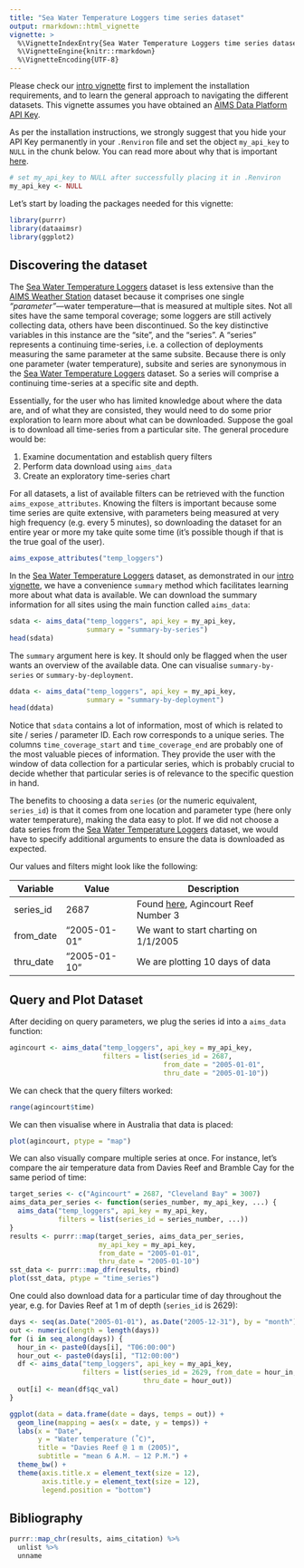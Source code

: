 ```yaml
---
title: "Sea Water Temperature Loggers time series dataset"
output: rmarkdown::html_vignette
vignette: >
  %\VignetteIndexEntry{Sea Water Temperature Loggers time series dataset}
  %\VignetteEngine{knitr::rmarkdown}
  %\VignetteEncoding{UTF-8}
---
```


Please check our [intro vignette][1] first to implement the installation
requirements, and to learn the general approach to navigating the different
datasets. This vignette assumes you have obtained an
[AIMS Data Platform API Key][2].

[1]: https://open-aims.github.io/dataaimsr/articles/navigating.html
[2]: https://open-aims.github.io/data-platform/key-request

As per the installation instructions, we strongly suggest that you hide your
API Key permanently in your `.Renviron` file and set the object `my_api_key` to
`NULL` in the chunk below. You can read more about why that is important
[here](https://CRAN.R-project.org/package=httr/vignettes/secrets.html).

```r
# set my_api_key to NULL after successfully placing it in .Renviron
my_api_key <- NULL
```

Let's start by loading the packages needed for this vignette:

```r
library(purrr)
library(dataaimsr)
library(ggplot2)
```

## Discovering the dataset

The [Sea Water Temperature Loggers][3] dataset is less extensive than the
[AIMS Weather Station][4] dataset because it comprises one single
*"parameter"*---water temperature---that is measured at multiple sites. Not 
all sites have the same temporal coverage; some loggers are still actively 
collecting data, others have been discontinued. So the key distinctive 
variables in this instance are the "site", and the "series". A "series" 
represents a continuing time-series, i.e. a collection of deployments 
measuring the same parameter at the same subsite. Because there is only one
parameter (water temperature), subsite and series are synonymous in the
[Sea Water Temperature Loggers][3] dataset. So a series will comprise a
continuing time-series at a specific site and depth.

Essentially, for the user who has limited knowledge about where the data are,
and of what they are consisted, they would need to do some prior exploration 
to learn more about what can be downloaded. Suppose the goal is to download all
time-series from a particular site. The general procedure would be:

1. Examine documentation and establish query filters
2. Perform data download using `aims_data`
3. Create an exploratory time-series chart

For all datasets, a list of available filters can be retrieved with the 
function `aims_expose_attributes`. Knowing the filters is important because
some time series are quite extensive, with parameters being measured at very
high frequency (e.g. every 5 minutes), so downloading the dataset for an
entire year or more my take quite some time (it's possible though if that is
the true goal of the user).

```r
aims_expose_attributes("temp_loggers")
```

In the [Sea Water Temperature Loggers][3] dataset, as demonstrated in our
[intro vignette][1], we have a convenience `summary` method which facilitates 
learning more about what data is available. We can download the summary 
information for all sites using the main function called `aims_data`:

[3]: https://doi.org/10.25845/5b4eb0f9bb848
[4]: https://doi.org/10.25845/5c09bf93f315d

```r
sdata <- aims_data("temp_loggers", api_key = my_api_key,
                   summary = "summary-by-series")
head(sdata)
```

The `summary` argument here is key. It should only be flagged when the
user wants an overview of the available data. One can visualise
`summary-by-series` or `summary-by-deployment`.

```r
ddata <- aims_data("temp_loggers", api_key = my_api_key,
                   summary = "summary-by-deployment")
head(ddata)
```

Notice that `sdata` contains a lot of information, most of which is
related to site / series / parameter ID. Each row corresponds to a
unique series. The columns `time_coverage_start` and `time_coverage_end` are
probably one of the most valuable pieces of information. They provide the user
with the window of data collection for a particular series, which is probably
crucial to decide whether that particular series is of relevance to the
specific question in hand.

The benefits to choosing a data `series` (or the numeric equivalent,
`series_id`) is that it comes from one location and parameter type (here only
water temperature), making the data easy to plot. If we did not choose a
data series from the [Sea Water Temperature Loggers][4] dataset, we would have
to specify additional arguments to ensure the data is downloaded as expected.

Our values and filters might look like the following:

Variable  | Value                  | Description
----------|------------------------|-------------------------------------------------------
series_id | 2687                   | Found [here][6], Agincourt Reef Number 3
from_date | "2005-01-01"           | We want to start charting on 1/1/2005
thru_date | "2005-01-10"           | We are plotting 10 days of data

[5]: https://open-aims.github.io/data-platform
[6]: https://apps.aims.gov.au/metadata/view/4a12a8c0-c573-11dc-b99b-00008a07204e

## Query and Plot Dataset

After deciding on query parameters, we plug the series id into a `aims_data` function:

```r
agincourt <- aims_data("temp_loggers", api_key = my_api_key,
                       filters = list(series_id = 2687,
                                      from_date = "2005-01-01",
                                      thru_date = "2005-01-10"))
```

We can check that the query filters worked:

```r
range(agincourt$time)
```

We can then visualise where in Australia that data is placed:

```r
plot(agincourt, ptype = "map")
```

We can also visually compare multiple series at once. For instance, let's
compare the air temperature data from Davies Reef and Bramble Cay for the
same period of time:

```r
target_series <- c("Agincourt" = 2687, "Cleveland Bay" = 3007)
aims_data_per_series <- function(series_number, my_api_key, ...) {
  aims_data("temp_loggers", api_key = my_api_key,
            filters = list(series_id = series_number, ...))
}
results <- purrr::map(target_series, aims_data_per_series,
                      my_api_key = my_api_key,
                      from_date = "2005-01-01",
                      thru_date = "2005-01-10")
sst_data <- purrr::map_dfr(results, rbind)
plot(sst_data, ptype = "time_series")
```

One could also download data for a particular time of day throughout
the year, e.g. for Davies Reef at 1 m of depth (`series_id` is 2629):

```r
days <- seq(as.Date("2005-01-01"), as.Date("2005-12-31"), by = "month")
out <- numeric(length = length(days))
for (i in seq_along(days)) {
  hour_in <- paste0(days[i], "T06:00:00")
  hour_out <- paste0(days[i], "T12:00:00")
  df <- aims_data("temp_loggers", api_key = my_api_key,
                  filters = list(series_id = 2629, from_date = hour_in,
                                 thru_date = hour_out))
  out[i] <- mean(df$qc_val)
}

ggplot(data = data.frame(date = days, temps = out)) +
  geom_line(mapping = aes(x = date, y = temps)) +
  labs(x = "Date",
       y = "Water temperature (˚C)",
       title = "Davies Reef @ 1 m (2005)",
       subtitle = "mean 6 A.M. – 12 P.M.") +
  theme_bw() +
  theme(axis.title.x = element_text(size = 12),
        axis.title.y = element_text(size = 12),
        legend.position = "bottom")
```

## Bibliography

```r
purrr::map_chr(results, aims_citation) %>%
  unlist %>%
  unname
```

